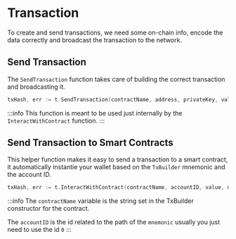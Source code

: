 # Transaction

To create and send transactions, we need some on-chain info, encode the data correctly and broadcast the transaction to the network.

## Send Transaction

The `SendTransaction` function takes care of building the correct transaction and broadcasting it.

```go
txHash, err := t.SendTransaction(contractName, address, privateKey, value, message, args)
```

:::info
This function is meant to be used just internally by the `InteractWithContract` function.
:::

## Send Transaction to Smart Contracts

This helper function makes it easy to send a transaction to a smart contract, it automatically instantie your wallet based on the `TxBuilder` mnemonic and the account ID.

```go
txHash, err := t.InteractWithContract(contractName, accountID, value, message, args)
```

:::info
The `contractName` variable is the string set in the TxBuilder constructor for the contract.

The `accountID` is the id related to the path of the `mnemonic` usually you just need to use the id `0`
:::
